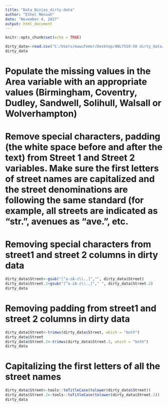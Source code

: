 ---
title: "Data_Ninjas_dirty-data"
author: "Ethel Mensah"
date: "November 4, 2017"
output: html_document
---

```{r setup, include=FALSE}
knitr::opts_chunk$set(echo = TRUE)
```

```{r}
dirty_data<-read.csv("C:/Users/mawufemor/Desktop/ANLY510-50 dirty_data/dirty_data.csv")
dirty_data
```
# Populate the missing values in the Area variable with an appropriate values (Birmingham, Coventry, Dudley, Sandwell, Solihull, Walsall or Wolverhampton) #

# Remove special characters, padding (the white space before and after the text) from Street 1 and Street 2 variables. Make sure the first letters of street names are capitalized and the street denominations are following the same standard (for example, all streets are indicated as "str.", avenues as "ave.", etc.#

# Removing special characters from street1 and street 2 columns in dirty data#
```{r}
dirty_data$Street<-gsub("[^a-zA-z\\.,]","", dirty_data$Street)
dirty_data$Street.2<gsub("[^a-zA-z\\.,]"," ", dirty_data$Street.2)
dirty_data
```
# Removing padding from street1 and street 2 columns in dirty data #

```{r}
dirty_data$Street<-trimws(dirty_data$Street, which = "both")
dirty_data$Street
dirty_data$Street.2<-trimws(dirty_data$Street.2, which = "both")
dirty_data
```

# Capitalizing the first letters of all the street names#
```{r}
dirty_data$Street<-tools::toTitleCase(tolower(dirty_data$Street))
dirty_data$Street.2<-tools::toTitleCase(tolower(dirty_data$Street.2))
dirty_data
```
